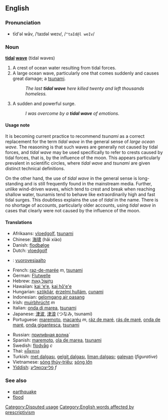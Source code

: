 {{quot|Tidal_wave}}

==English==

===Pronunciation===
*tīd'əl wāv, /ˈtaɪdəl weɪv/, /<tt>"taId@l weIv</tt>/

===Noun===
'''[[tidal]] [[wave]]''' (tidal waves)

# A crest of ocean water resulting from tidal forces.
# A large ocean wave, particularly one that comes suddenly and causes great damage; a [[tsunami]]. <!-- Don't need to redefine tsunami here -->
#: ''The last '''tidal wave''' here killed twenty and left thousands homeless.''
# A sudden and powerful surge.
#: ''I was overcome by a '''tidal wave''' of emotions.''

====Usage note====
It is becoming current practice to recommend ''tsunami'' as a correct replacement for the term ''tidal wave'' in the general sense of ''large ocean wave''.  The reasoning is that such waves are generally not caused by tidal forces, and ''tidal wave'' may be used specifically to refer to crests caused by tidal forces, that is, by the influence of the moon.  This appears particularly prevalent in scientific circles, where ''tidal wave'' and ''tsunami'' are given distinct technical definitions.

On the other hand, the use of ''tidal wave'' in the general sense is long-standing and is still frequently found in the mainstream media.  Further, unlike wind-driven waves, which tend to crest and break when reaching shallow water, tsunamis tend to behave like extraordinarily high and fast tidal surges.  This doubtless explains the use of ''tidal'' in the name.  There is no shortage of accounts, particularly older accounts, using ''tidal wave'' in cases that clearly were not caused by the influence of the moon.

====Translations====
*Afrikaans: [[vloedgolf]], [[tsunami]]
*Chinese: [[海啸]] (hǎi xiào)
*Danish: [[flodbølge]]
*Dutch: [[vloedgolf]]
*{{fi}}: [[vuorovesiaalto]]
*French: [[raz-de-marée]] ''m'', [[tsunami]]
*German: [[Flutwelle]]
*Hebrew: [[נחשול גאות|נַחְשׁוֹל גֵאוּת]]
*Hawaiian: [[kai ʻeʻe]], [[kai hōʻeʻe]]
*Hungarian: [[szökőár]], [[érzelmi hullám]], [[cunami]]
*Indonesian: [[gelomgang air pasang]]
*Irish: [[muirbhrúcht]] ''m''
*Italian: [[onda di marea]], [[tsunami]]
*Japanese: [[津波]], [[津浪]] (つなみ, tsunami)
*Portuguese: [[maremoto]], [[macaréu]] ''m'', [[ráz de maré]], [[rás de maré]], [[onda de maré]], [[onda gigantesca]], [[tsunami]]
<!--*Romanian: [[valul mareic]] - probable correct translation but needs to be checked -->
*Russian: [[приливная волна|прили́вная волна́]]
*Spanish: [[maremoto]], [[ola de marea]], [[tsunami]]
*Swedish: [[flodvåg]] ''c''
*Thai: [[คลื่นทะเล]]
*Turkish: [[met dalgası]], [[gelgit dalgası]], [[liman dalgası]]; [[galeyan]] (''figurative'')
*Vietnamese: [[sóng thủy-triều]]; [[sóng lớn]]<!-- possibly also [[sóng thần]] -->
*[[Yiddish]]: [[פֿלײצכװאַליע]] ''f''

===See also===
*[[earthquake]]
*[[flood]]

[[Category:Disputed usage]]
[[Category:English words affected by prescriptivism]]